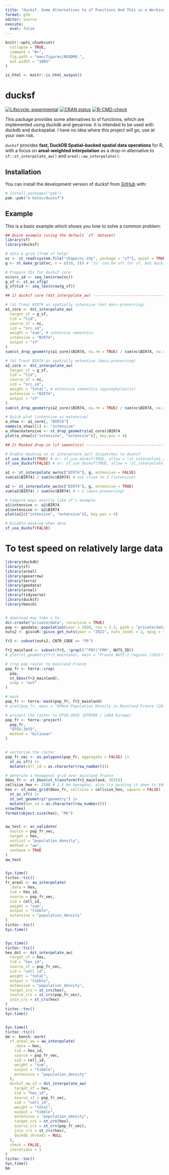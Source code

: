 ```yaml
---
title: "ducksf. Some Alternatives to sf Functions And This is a Working Title"
format: gfm
editor: source
execute: 
  eval: false
---
```


<!-- README.md is generated from README.qmd. Please edit that file -->


```r
knitr::opts_chunk$set(
  collapse = TRUE,
  comment = "#>",
  fig.path = "man/figures/README-",
  out.width = "100%"
)

is_html <- knitr::is_html_output()
```

# ducksf

<!-- badges: start -->
[![Lifecycle: experimental](https://img.shields.io/badge/lifecycle-experimental-orange.svg)](https://lifecycle.r-lib.org/articles/stages.html#experimental)
[![CRAN status](https://www.r-pkg.org/badges/version/ducksf)](https://CRAN.R-project.org/package=ducksf)
[![R-CMD-check](https://github.com/e-kotov/ducksf/actions/workflows/R-CMD-check.yaml/badge.svg)](https://github.com/e-kotov/ducksf/actions/workflows/R-CMD-check.yaml)
<!-- [![Codecov test coverage](https://codecov.io/gh/e-kotov/ducksf/graph/badge.svg)](https://app.codecov.io/gh/e-kotov/ducksf) -->
<!-- badges: end -->

This package provides some alternatives to sf functions, which are implemented using duckdb and geoarrow. It is intended to be used with duckdb and duckspatial. I have no idea where this project will go, use at your own risk.

`ducksf` provides **fast, DuckDB Spatial–backed spatial data operations** for R,  
with a focus on **areal-weighted interpolation** as a drop-in alternative to  
`sf::st_interpolate_aw()` and `areal::aw_interpolate()`.


## Installation

You can install the development version of ducksf from [GitHub](https://github.com/e-kotov/ducksf) with:

``` r
# install.packages("pak")
pak::pak("e-kotov/ducksf")
```

## Example

This is a basic example which shows you how to solve a common problem:

```r
## Quick example (using the default `sf` dataset)
library(sf)
library(ducksf)

# data & grid (from sf help)
nc <- st_read(system.file("shape/nc.shp", package = "sf"), quiet = TRUE)
g <- st_make_grid(nc, n = c(10, 5)) # 'to' can be sfc for sf, but ducksf core needs an sf with an ID

# Prepare IDs for ducksf core
nc$src_id <- seq_len(nrow(nc))
g_sf <- st_as_sf(g)
g_sf$tid <- seq_len(nrow(g_sf))

## 1) ducksf core (dst_interpolate_aw) --------------------------------------

# (a) Treat BIR74 as spatially intensive (not mass-preserving)
a1_core <- dst_interpolate_aw(
  target_sf = g_sf,
  tid = "tid",
  source_sf = nc,
  sid = "src_id",
  weight = "sum", # intensive semantics
  intensive = "BIR74",
  output = "sf"
)
sum(st_drop_geometry(a1_core)$BIR74, na.rm = TRUE) / sum(nc$BIR74, na.rm = TRUE)

# (b) Treat BIR74 as spatially extensive (mass-preserving)
a2_core <- dst_interpolate_aw(
  target_sf = g_sf,
  tid = "tid",
  source_sf = nc,
  sid = "src_id",
  weight = "total", # extensive semantics (pycnophylactic)
  extensive = "BIR74",
  output = "sf"
)
sum(st_drop_geometry(a2_core)$BIR74, na.rm = TRUE) / sum(nc$BIR74, na.rm = TRUE)

# Quick plot (intensive vs extensive)
a_show <- a1_core[, "BIR74"]
names(a_show)[1] <- "intensive"
a_show$extensive <- st_drop_geometry(a2_core)$BIR74
plot(a_show[c("intensive", "extensive")], key.pos = 4)

## 2) Masked drop-in (sf semantics) -----------------------------------------

# Enable masking so st_interpolate_aw() dispatches to ducksf
sf_use_ducksf(TRUE) # or: sf_use_ducksf(TRUE, allow = "st_interpolate_aw")
sf_use_ducksf(FALSE) # or: sf_use_ducksf(TRUE, allow = "st_interpolate_aw")

a1 <- st_interpolate_aw(nc["BIR74"], g, extensive = FALSE)
sum(a1$BIR74) / sum(nc$BIR74) # not close to 1 (intensive)

a2 <- st_interpolate_aw(nc["BIR74"], g, extensive = TRUE)
sum(a2$BIR74) / sum(nc$BIR74) # ≈ 1 (mass-preserving)

# Compare maps exactly like sf's example
a1$intensive <- a1$BIR74
a1$extensive <- a2$BIR74
plot(a1[c("intensive", "extensive")], key.pos = 4)

# Disable masking when done
sf_use_ducksf(FALSE)
```


# To test speed on relatively large data

```r
library(duckdb)
library(sf)
library(areal)
library(geoarrow)
library(terra)
library(geodata)
library(areal)
library(tidyverse)
library(ducksf)
library(bench)


# download may take > 5s
dir.create("private/data", recursive = TRUE)
pop <- geodata::population(year = 2020, res = 2.5, path = "private/data") # GPWv4 density
nuts2 <- giscoR::gisco_get_nuts(year = "2021", nuts_level = 2, epsg = "4326")

fr2 <- subset(nuts2, CNTR_CODE == "FR")

fr2_mainland <- subset(fr2, !grepl("^FRY|^FRM", NUTS_ID))
# plot(st_geometry(fr2_mainland), main = "France NUTS-2 regions (2021)")

# crop pop raster to mainland France
pop_fr <- terra::crop(
  pop,
  st_bbox(fr2_mainland),
  snap = "out"
)

# mask
pop_fr <- terra::mask(pop_fr, fr2_mainland)
# plot(pop_fr, main = "GPWv4 Population Density in Mainland France (2020)")

# project the raster to EPSG:3035 (ETRS89 / LAEA Europe)
pop_fr <- terra::project(
  pop_fr,
  "EPSG:3035",
  method = "bilinear"
)


# vectorize the raster
pop_fr_vec <- as.polygons(pop_fr, aggregate = FALSE) |>
  st_as_sf() |>
  mutate(cell_id = as.character(row_number()))

# generate a hexagonal grid over mainland France
bbox_fr <- st_bbox(st_transform(fr2_mainland, 3035))
cellsize_hex <- 2500 # 2.5 km hexagons, also try pushing it down to 1000 m
hex <- st_make_grid(bbox_fr, cellsize = cellsize_hex, square = FALSE) |>
  st_as_sf() |>
  st_set_geometry("geometry") |>
  mutate(hex_id = as.character(row_number()))
nrow(hex)
format(object.size(hex), "Mb")


aw_test <- ar_validate(
  source = pop_fr_vec,
  target = hex,
  varList = "population_density",
  method = "aw",
  verbose = TRUE
)
aw_test


Sys.time()
tictoc::tic()
fr_areal <- aw_interpolate(
  .data = hex,
  tid = hex_id,
  source = pop_fr_vec,
  sid = cell_id,
  weight = "sum",
  output = "tibble",
  extensive = "population_density"
)
tictoc::toc()
Sys.time()


Sys.time()
tictoc::tic()
hex_dst <- dst_interpolate_aw(
  target_sf = hex,
  tid = "hex_id",
  source_sf = pop_fr_vec,
  sid = "cell_id",
  weight = "total",
  output = "tibble",
  extensive = "population_density",
  target_crs = st_crs(hex),
  source_crs = st_crs(pop_fr_vec),
  join_crs = st_crs(hex)
)
tictoc::toc()
Sys.time()


Sys.time()
tictoc::tic()
bm <- bench::mark(
  sf_areal_aw = aw_interpolate(
    .data = hex,
    tid = hex_id,
    source = pop_fr_vec,
    sid = cell_id,
    weight = "sum",
    output = "tibble",
    extensive = "population_density"
  ),
  ducksf_aw_v3 = dst_interpolate_aw(
    target_sf = hex,
    tid = "hex_id",
    source_sf = pop_fr_vec,
    sid = "cell_id",
    weight = "total",
    output = "tibble",
    extensive = "population_density",
    target_crs = st_crs(hex),
    source_crs = st_crs(pop_fr_vec),
    join_crs = st_crs(hex),
    duckdb_threads = NULL
  ),
  check = FALSE,
  iterations = 5
)
tictoc::toc()
Sys.time()
bm
```
